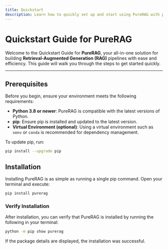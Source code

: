 ```yaml
---
title: Quickstart
description: Learn how to quickly set up and start using PureRAG with pip install.
---
```


# Quickstart Guide for **PureRAG**

Welcome to the Quickstart Guide for **PureRAG**, your all-in-one solution for building **Retrieval-Augmented Generation (RAG)** pipelines with ease and efficiency. This guide will walk you through the steps to get started quickly.

---

## Prerequisites

Before you begin, ensure your environment meets the following requirements:

- **Python 3.8 or newer**: PureRAG is compatible with the latest versions of Python.
- **pip**: Ensure pip is installed and updated to the latest version.
- **Virtual Environment (optional)**: Using a virtual environment such as `venv` or `conda` is recommended for dependency management.

To update pip, run:
```bash
pip install --upgrade pip
```

## Installation
Installing PureRAG is as simple as running a single pip command. Open your terminal and execute:

```bash
pip install purerag
```

### Verify Installation
After installation, you can verify that PureRAG is installed by running the following in your terminal:

```bash
python -m pip show purerag
```
If the package details are displayed, the installation was successful.


